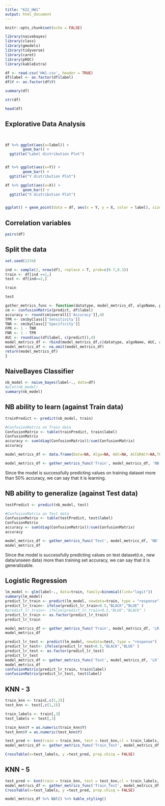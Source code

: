 ```yaml
---
title: "622_HW1"
output: html_document
---
```


```r
knitr::opts_chunk$set(echo = FALSE)
```


```r
library(naivebayes)
library(class)
library(gmodels)
library(tidyverse)
library(caret)
library(pROC)
library(kableExtra)

```

```r
df <- read.csv('HW1.csv', header = TRUE)
df$label <- as.factor(df$label)
df$Y <- as.factor(df$Y)

summary(df)

str(df)

head(df)

```


## Explorative Data Analysis
</br>

```r

df %>% ggplot(aes(x=label)) +
        geom_bar() +
  ggtitle("Label distribution Plot")


df %>% ggplot(aes(x=Y)) +
        geom_bar() +
  ggtitle("Y distribution Plot")

df %>% ggplot(aes(x=X)) +
        geom_bar() +
  ggtitle("X distribution Plot")


ggplot() + geom_point(data = df, aes(x = Y, y = X, color = label), size=3) + ggtitle("Scatter Plot b/w X and Y")

```


## **Correlation variables**

```r

pairs(df)

```

## **Split the data**

```r
set.seed(1234)

ind <- sample(2, nrow(df), replace = T, prob=c(0.7,0.3))
train <- df[ind ==1,]
test <- df[ind==2,]

train

test

```

```r
gather_metrics_func <- function(datatype, model_metrics_df, algoName, predict, df) {
cm <- confusionMatrix(predict, df$label)
accuracy <- round(cm$overall[['Accuracy']],4)
TPR <- cm$byClass[['Sensitivity']]
TNR <- cm$byClass[['Specificity']]
FPR <- 1 - TNR
FNR <- 1 - TPR
AUC <- round(auc(df$label, c(predict)),4)
model_metrics_df <- rbind(model_metrics_df,c(datatype, algoName, AUC, accuracy, TPR, FPR, TNR, FNR))
model_metrics_df <- na.omit(model_metrics_df)
return(model_metrics_df)
}

```


## **NaiveBayes Classifier**

```r
nb_model <- naive_bayes(label~., data=df)
#plot(nb_model)
summary(nb_model)

```

## NB ability to learn (against Train data)
```r
trainPredict <- predict(nb_model, train)

#ConfusionMatrix on Train data
ConfusionMatrix <- table(trainPredict, train$label)
ConfusionMatrix
accuracy <- sum(diag(ConfusionMatrix))/sum(ConfusionMatrix)
accuracy 

model_metrics_df <- data.frame(Data=NA, Algo=NA, AUC=NA, ACCURACY=NA,TPR=NA,FPR=NA,TNR=NA,FNR=NA)

model_metrics_df <- gather_metrics_func('Train', model_metrics_df, 'NB',trainPredict, train)

```
Since the model is successfully predicting values on training dataset more than 50% accuracy, we can say that it is learning.

## NB ability to generalize (against Test data)
```r
testPredict <- predict(nb_model, test)

#ConfusionMatrix on Test data
ConfusionMatrix <- table(testPredict, test$label)
ConfusionMatrix
accuracy <- sum(diag(ConfusionMatrix))/sum(ConfusionMatrix)
accuracy 

model_metrics_df <- gather_metrics_func('Test', model_metrics_df, 'NB',testPredict, test)
model_metrics_df
```
Since the model is successfully predicting values on test dataset(i.e., new data/unseen data) more than training set accuracy, we can say that it is generalizable.

## **Logistic Regression**

```r

lm_model <- glm(label~., data=train, family=binomial(link="logit"))
summary(lm_model)
predict_lr_train <- predict(lm_model, newdata=train, type = "response")
predict_lr_train<- ifelse(predict_lr_train<0.5,"BLACK","BLUE" )
#predict_lr_train<- ifelse(predict_lr_train<0.5,"BLUE","BLACK" )
predict_lr_train <- as.factor(predict_lr_train)
predict_lr_train

model_metrics_df <- gather_metrics_func('Train', model_metrics_df, 'LR',predict_lr_train, train)
model_metrics_df

predict_lr_test <- predict(lm_model, newdata=test, type = "response")
predict_lr_test<- ifelse(predict_lr_test<0.5,"BLACK","BLUE" )
predict_lr_test <- as.factor(predict_lr_test)
predict_lr_test
model_metrics_df <- gather_metrics_func('Test', model_metrics_df, 'LR',predict_lr_test, test)
model_metrics_df
confusionMatrix(predict_lr_train, train$label)
confusionMatrix(predict_lr_test, test$label)

```


## **KNN - 3**

```r
train_knn <- train[,c(1,2)]
test_knn <- test[,c(1,2)]

train_labels <- train[,3]
test_labels <- test[,3]

train_knn$Y = as.numeric(train_knn$Y)
test_knn$Y = as.numeric(test_knn$Y)

test_pred <- knn(train = train_knn, test = test_knn,cl = train_labels, k=3)
model_metrics_df <- gather_metrics_func('Train_Test', model_metrics_df, 'KNN_3',test_pred, test)

CrossTable(x=test_labels, y =test_pred, prop.chisq = FALSE)

```


## **KNN - 5**

```r

test_pred <- knn(train = train_knn, test = test_knn,cl = train_labels, k=5)
model_metrics_df <- gather_metrics_func('Train_Test', model_metrics_df, 'KNN_5',test_pred, test)
CrossTable(x=test_labels, y =test_pred, prop.chisq = FALSE)

```


```r
model_metrics_df %>% kbl() %>% kable_styling()

```